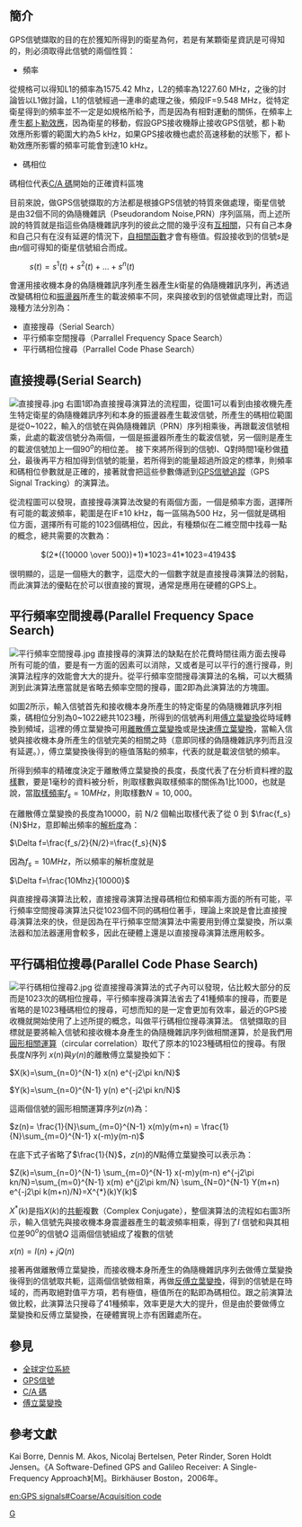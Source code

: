 {{cleanup-jargon|time=2016-12-31T09:59:41+00:00}}
{{refimprove|time=2016-12-31T09:59:41+00:00}}
== 簡介 ==
GPS信號擷取的目的在於獲知所得到的衛星為何，若是有某顆衛星資訊是可得知的，則必須取得此信號的兩個性質：
*頻率 
從規格可以得知L1的頻率為1575.42 Mhz，L2的頻率為1227.60 MHz，之後的討論皆以L1做討論，L1的信號經過一連串的處理之後，頻段IF=9.548 MHz，從特定衛星得到的頻率並不一定是如規格所給予，而是因為有相對運動的關係，在頻率上產生[[都卜勒效應|都卜勒效應]]，因為衛星的移動，假設GPS接收機靜止接收GPS信號，都卜勒效應所影響的範圍大約為5 kHz，如果GPS接收機也處於高速移動的狀態下，都卜勒效應所影響的頻率可能會到達10 kHz。　　　
*碼相位
碼相位代表[[C/A_碼|C/A 碼]]開始的正確資料區塊

目前來說，做GPS信號擷取的方法都是根據GPS信號的特質來做處理，衛星信號是由32個不同的偽隨機雜訊（Pseudorandom Noise,PRN）序列區隔，而上述所說的特質就是指這些偽隨機雜訊序列的彼此之間的幾乎沒有[[互相關|互相關]]，只有自己本身和自己只有在沒有延遲的情況下，[[自相關函數|自相關函數]]才會有極值。假設接收到的信號<math>\mathit{s}</math>是由<math>\mathit{n}</math>個可得知的衛星信號組合而成。
      <math>s(t)=s^1(t)+s^2(t)+...+s^n(t)</math>
會運用接收機本身的偽隨機雜訊序列產生器產生<math>k</math>衛星的偽隨機雜訊序列，再透過改變碼相位和[[振盪器|振盪器]]所產生的載波頻率不同，來與接收到的信號做處理比對，而這幾種方法分別為：
*直接搜尋（Serial Search）
*平行頻率空間搜尋（Parrallel Frequency Space Search）
*平行碼相位搜尋（Parrallel Code Phase Search）

== 直接搜尋(Serial Search) ==
[[File:直接搜尋.jpg|thumb]]
右圖1即為直接搜尋演算法的流程圖，從圖1可以看到由接收機先產生特定衛星的偽隨機雜訊序列和本身的振盪器產生載波信號，所產生的碼相位範圍是從0~1022，輸入的信號在與偽隨機雜訊（PRN）序列相乘後，再跟載波信號相乘，此處的載波信號分為兩個，一個是振盪器所產生的載波信號，另一個則是產生的載波信號加上一個<math>90^o</math>的相位差。
接下來將所得到的信號I、Q對時間1毫秒做[[積分|積分]]，最後再平方相加得到信號的能量，若所得到的能量超過所設定的標準，則頻率和碼相位參數就是正確的，接著就會把這些參數傳遞到[[GPS信號追蹤|GPS信號追蹤]]（GPS Signal Tracking）的演算法。

從流程圖可以發現，直接搜尋演算法改變的有兩個方面，一個是頻率方面，選擇所有可能的載波頻率，範圍是在IF±10 kHz，每一區隔為500 Hz，另一個就是碼相位方面，選擇所有可能的1023個碼相位，因此，有種類似在二維空間中找尋一點的概念，總共需要的次數為：

　　　　<math>(2*({10000 \over 500})+1)*1023=41*1023=41943</math> 

很明顯的，這是一個極大的數字，這麼大的一個數字就是直接搜尋演算法的弱點，而此演算法的優點在於可以很直接的實現，通常是應用在硬體的GPS上。

== 平行頻率空間搜尋(Parallel Frequency Space Search) ==
[[File:平行頻率空間搜尋.jpg|thumb]]
直接搜尋的演算法的缺點在於花費時間往兩方面去搜尋所有可能的值，要是有一方面的因素可以消除，又或者是可以平行的進行搜尋，則演算法程序的效能會大大的提升。從平行頻率空間搜尋演算法的名稱，可以大概猜測到此演算法應當就是省略去頻率空間的搜尋，圖2即為此演算法的方塊圖。

如圖2所示，輸入信號首先和接收機本身所產生的特定衛星的偽隨機雜訊序列相乘，碼相位分別為0~1022總共1023種，所得到的信號再利用[[傅立葉變換|傅立葉變換]]從時域轉換到頻域，這裡的傅立葉變換可用[[離散傅立葉變換|離散傅立葉變換]]或是[[快速傅立葉變換|快速傅立葉變換]]，當輸入信號與接收機本身所產生的信號完美的相關之時（意即同樣的偽隨機雜訊序列而且沒有延遲。），傅立葉變換後得到的極值落點的頻率，代表的就是載波信號的頻率。

所得到頻率的精確度決定于離散傅立葉變換的長度，長度代表了在分析資料裡的[[取樣|取樣]]數，要是1毫秒的資料被分析，則取樣數與取樣頻率的關係為1比1000，也就是說，當[[取樣頻率|取樣頻率]]<math>\mathit{f_s}=10 MHz</math>，則取樣數<math>\mathit{N}=10,000</math>。

在離散傅立葉變換的長度為10000，前 N/2 個輸出取樣代表了從 0 到 <math>\frac{f_s}{N}</math>Hz，意即輸出頻率的[[解析度|解析度]]為：

<math>\Delta f=\frac{f_s/2}{N/2}=\frac{f_s}{N} </math>

因為<math>\mathit{f_s}=10 MHz</math>，所以頻率的解析度就是

<math>\Delta f=\frac{10Mhz}{10000}</math>

與直接搜尋演算法比較，直接搜尋演算法搜尋碼相位和頻率兩方面的所有可能，平行頻率空間搜尋演算法只從1023個不同的碼相位著手，理論上來說是會比直接搜尋演算法來的快，但是因為在平行頻率空間演算法中需要用到傅立葉變換，所以乘法器和加法器運用會較多，因此在硬體上還是以直接搜尋演算法應用較多。

== 平行碼相位搜尋(Parallel Code Phase Search) ==
[[File:平行碼相位搜尋2.jpg|thumb]]
從直接搜尋演算法的式子內可以發現，佔比較大部分的反而是1023次的碼相位搜尋，平行頻率搜尋演算法省去了41種頻率的搜尋，而要是省略的是1023種碼相位的搜尋，可想而知的是一定會更加有效率，最近的GPS接收機就開始使用了上述所提的概念，叫做平行碼相位搜尋演算法。
信號擷取的目標就是要將輸入信號和接收機本身產生的偽隨機雜訊序列做相關運算，於是我們用[[圓形相關運算|圓形相關運算]]（circular correlation）取代了原本的1023種碼相位的搜尋。有限長度<math>N</math>序列
<math>x(n)</math>與<math>y(n)</math>的離散傅立葉變換如下：

<math>X(k)=\sum_{n=0}^{N-1} x(n) e^{-j2\pi kn/N}</math>

<math>Y(k)=\sum_{n=0}^{N-1} y(n) e^{-j2\pi kn/N}</math>

這兩個信號的圓形相關運算序列<math>z(n)</math>為：

<math>z(n)= \frac{1}{N}\sum_{m=0}^{N-1} x(m)y(m+n) = \frac{1}{N}\sum_{m=0}^{N-1} x(-m)y(m-n)  </math>

在底下式子省略了<math>\frac{1}{N}</math>，<math>z(n)</math>的<math>N</math>點傅立葉變換可以表示為：

<math>Z(k)=\sum_{n=0}^{N-1} \sum_{m=0}^{N-1} x(-m)y(m-n) e^{-j2\pi kn/N}=\sum_{m=0}^{N-1} x(m) e^{j2\pi km/N} \sum_{N=0}^{N-1} Y(m+n) e^{-j2\pi k(m+n)/N}=X^{*}(k)Y(k)</math>

<math>X^{*}(k)</math>是指<math>X(k)</math>的[[共軛|共軛]]複數（Complex Conjugate），整個演算法的流程如右圖3所示，輸入信號先與接收機本身震盪器產生的載波頻率相乘，得到了<math>I </math> 信號和與其相位差<math>90^o</math>的信號<math>Q</math> 這兩個信號組成了複數的信號

<math>x(n)=I(n)+jQ(n)</math>

接著再做離散傅立葉變換，而接收機本身所產生的偽隨機雜訊序列去做傅立葉變換後得到的信號取共軛，這兩個信號做相乘，再做[[反傅立葉變換|反傅立葉變換]]，得到的信號是在時域的，而再取絕對值平方項，若有極值，極值所在的點即為碼相位。跟之前演算法做比較，此演算法只搜尋了41種頻率，效率更是大大的提升，但是由於要做傅立葉變換和反傅立葉變換，在硬體實現上亦有困難處所在。

== 參見 ==
*[[全球定位系統|全球定位系統]]
*[[GPS信號|GPS信號]]
*[[C/A_碼|C/A 碼]]
*[[傅立葉變換|傅立葉變換]]

== 參考文獻 ==
Kai Borre, Dennis M. Akos, Nicolaj Bertelsen, Peter Rinder, Soren Holdt Jensen。《A Software-Defined GPS and Galileo Receiver: A Single-Frequency Approach》[M]。Birkhäuser Boston，2006年。

[[Category:衛星導航系統|G]]

[[en:GPS_signals#Coarse/Acquisition_code|en:GPS signals#Coarse/Acquisition code]]